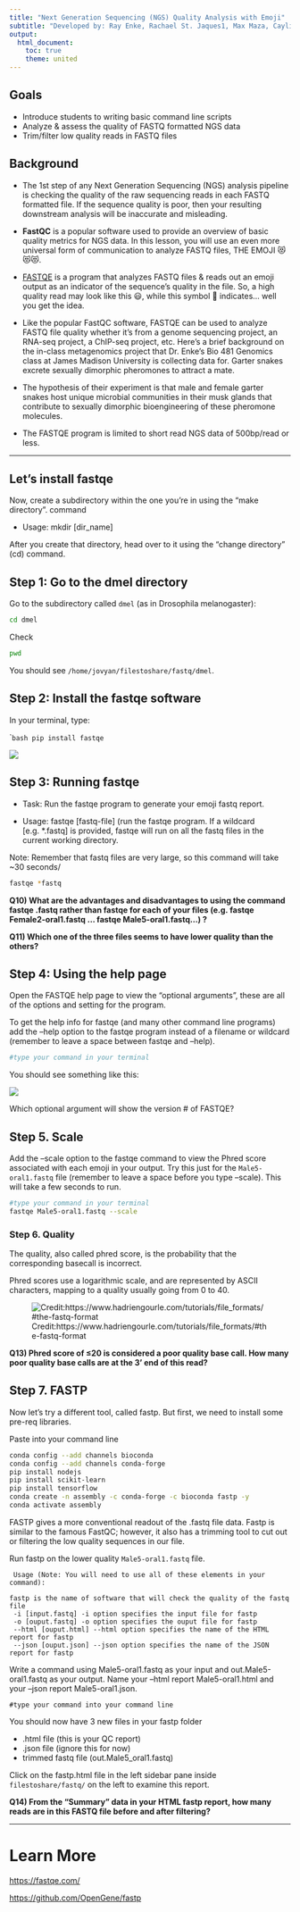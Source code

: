 ```yaml
---
title: "Next Generation Sequencing (NGS) Quality Analysis with Emoji"
subtitle: "Developed by: Ray Enke, Rachael St. Jaques1, Max Maza, Caylin Murray, Sabrina Robertson, Andrew Lonsdale, & Jason Williams. Modified by Bárbara Bitarello"
output:
  html_document:
    toc: true
    theme: united
---
```




## Goals

* Introduce students to writing basic command line scripts
* Analyze & assess the quality of FASTQ formatted NGS data
* Trim/filter low quality reads in FASTQ files

## Background 

* The 1st step of any Next Generation Sequencing (NGS) analysis pipeline is checking the quality of the raw sequencing reads in each FASTQ formatted file. If the sequence quality is poor, then your resulting downstream analysis will be inaccurate and misleading. 

* **FastQC** is a popular software used to provide an overview of basic quality metrics for NGS data. In this lesson, you will use an even more universal form of communication to analyze FASTQ files, THE EMOJI 😻😻😻. 

* [FASTQE](https://fastqe.com/) is a program that analyzes FASTQ files & reads out an emoji output as an indicator of the sequence’s quality in the file. So, a high quality read may look like this 😃, while this symbol 💩 indicates... well you get the idea.

* Like the popular FastQC software, FASTQE can be used to analyze FASTQ file quality whether it’s from a genome sequencing project, an RNA-seq project, a ChIP-seq project, etc. Here’s a brief background on the in-class metagenomics project that Dr. Enke’s Bio 481 Genomics class at James Madison University is collecting data for. Garter snakes excrete sexually dimorphic pheromones to attract a mate. 

* The hypothesis of their experiment is that male and female garter snakes host unique microbial communities in their musk glands that contribute to sexually dimorphic bioengineering of these pheromone molecules.


* The FASTQE program is limited to short read NGS data of 500bp/read or less.

---


## Let's install fastqe

Now, create a subdirectory within the one you're in using the "make directory". command

* Usage: mkdir [dir_name]

After you create that directory, head over to it using the "change directory" (cd) command.

## Step 1: Go to the dmel directory

Go to the subdirectory called `dmel` (as in Drosophila melanogaster):

```bash
cd dmel
```

Check

```bash
pwd
```

You should see `/home/jovyan/filestoshare/fastq/dmel`.

## Step 2: Install the fastqe software

In your terminal, type:


````bash
pip install fastqe
```

![](images/install_fastqe.png)



## Step 3: Running fastqe

* Task: Run the fastqe program to generate your emoji fastq report.

* Usage: fastqe [fastq-file] (run the fastqe program. If a wildcard [e.g. *.fastq] is provided, fastqe will run on all the fastq files in the current working directory.

Note: Remember that fastq files are very large, so this command will take ~30 seconds/

```bash
fastqe *fastq
```

**Q10) What are the advantages and disadvantages to using the command fastqe .fastq rather than fastqe for each of your files (e.g. fastqe Female2-oral1.fastq ... fastqe Male5-oral1.fastq...) ?**


**Q11) Which one of the three files seems to have lower quality than the others?**


## Step 4: Using the help page


Open the FASTQE help page to view the “optional arguments”, these are all of the options and setting for the program.

To get the help info for fastqe (and many other command line programs) add the --help option to the fastqe program instead of a filename or wildcard (remember to leave a space between fastqe and --help).

```bash
#type your command in your terminal

```
You should see something like this:

![](images/fastqe_help.png)


Which optional argument will show the version # of FASTQE?

## Step 5. Scale

Add the --scale option to the fastqe command to view the Phred score associated with each emoji in your output. Try this just for the `Male5-oral1.fastq` file (remember to leave a space before you type --scale). This will take a few seconds to run.

```bash
#type your command in your terminal
fastqe Male5-oral1.fastq --scale
```

### Step 6. Quality

The quality, also called phred score, is the probability that the corresponding basecall is incorrect.

Phred scores use a logarithmic scale, and are represented by ASCII characters, mapping to a quality usually going from 0 to 40.


![Credit:https://www.hadriengourle.com/tutorials/file_formats/#the-fastq-format](images/phred.png)

**Q13) Phred score of ≤20 is considered a poor quality base call. How many poor quality base calls are at the 3’ end of this read?**



## Step 7. FASTP

Now let's try a different tool, called fastp. But first, we need to install some pre-req libraries.

Paste into your command line

```bash
conda config --add channels bioconda
conda config --add channels conda-forge
pip install nodejs
pip install scikit-learn
pip install tensorflow
conda create -n assembly -c conda-forge -c bioconda fastp -y
conda activate assembly
```

FASTP gives a more conventional readout of the .fastq file data. Fastp is similar to the famous FastQC; however, it also has a trimming tool to cut out or filtering the low quality sequences in our file.

Run fastp on the lower quality `Male5-oral1.fastq` file.

```
 Usage (Note: You will need to use all of these elements in your command):

fastp is the name of software that will check the quality of the fastq file
 -i [input.fastq] -i option specifies the input file for fastp
 -o [ouput.fastq] -o option specifies the ouput file for fastp
 --html [ouput.html] --html option specifies the name of the HTML report for fastp
 --json [ouput.json] --json option specifies the name of the JSON report for fastp
```
Write a command using Male5-oral1.fastq as your input and out.Male5-oral1.fastq as your output. Name your --html report Male5-oral1.html and your --json report Male5-oral1.json.

```base
#type your command into your command line

```

You should now have 3 new files in your fastp folder

* .html file (this is your QC report)
* .json file (ignore this for now)
* trimmed fastq file (out.Male5_oral1.fastq)

Click on the fastp.html file in the left sidebar pane inside `filestoshare/fastq/` on the left to examine this report.

**Q14) From the “Summary” data in your HTML fastp report, how many reads are in this FASTQ file before and after filtering?**

---
# Learn More

[https://fastqe.com/](https://fastqe.com/)

[https://github.com/OpenGene/fastp](https://github.com/OpenGene/fastp)